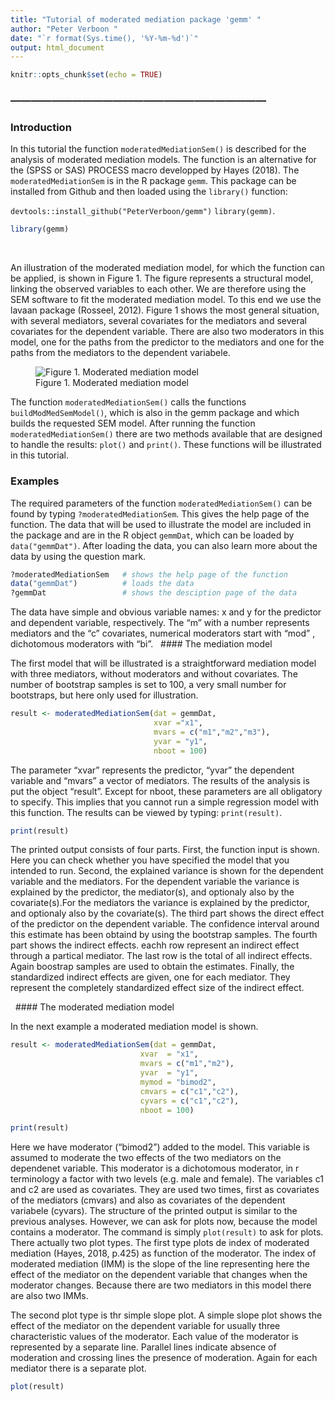 ```yaml
---
title: "Tutorial of moderated mediation package 'gemm' "
author: "Peter Verboon "
date: "`r format(Sys.time(), '%Y-%m-%d')`"
output: html_document
---
```


```r
knitr::opts_chunk$set(echo = TRUE)
```

### ---------------------------------------------------------------------------

### Introduction

In this tutorial the function  ` moderatedMediationSem() ` is described for the analysis of moderated mediation models. The function is an alternative for the (SPSS or SAS) PROCESS macro developped by Hayes (2018). The ` moderatedMediationSem ` is in the R package ` gemm `. This package can be installed from Github and then loaded using the `library()` function: 

` devtools::install_github("PeterVerboon/gemm") ` 
` library(gemm) `. 


```r

library(gemm)

```

&nbsp;

An illustration of the moderated mediation model, for which the function can be applied, is shown in Figure 1. The figure represents a structural model, linking the observed variables to each other. We are therefore using the SEM software to fit the moderated mediation model. To this end we use the lavaan package (Rosseel, 2012). Figure 1 shows the most general situation, with several mediators, several covariates for the mediators and several covariates for the dependent variable. There are also two moderators in this model, one for the paths from the predictor to the mediators and one for the paths from the mediators to the dependent variabele.

![Figure 1. Moderated mediation model](Slide1.png)

The function ` moderatedMediationSem() ` calls the functions `buildModMedSemModel()`, which is also in the gemm package and which builds the requested SEM model. After running the function ` moderatedMediationSem() ` there are two methods available that are designed to handle the results: `plot()` and `print()`. These functions will be illustrated in this tutorial.
 

### Examples
The required parameters of the function ` moderatedMediationSem() ` can be found by typing `?moderatedMediationSem`.
This gives the help page of the function. The data that will be used to illustrate the model are included in the package and are in the R object `gemmDat`, which can be loaded by `data("gemmDat")`. After loading the data, you can also learn more about the data by using the question mark.

```r

?moderatedMediationSem   # shows the help page of the function
data("gemmDat")          # loads the data
?gemmDat                 # shows the desciption page of the data

```
The data have simple and obvious variable names: x and y for the predictor and dependent variable, respectively. The "m" with a number represents mediators and the "c" covariates, numerical moderators start with  "mod" , dichotomous moderators with "bi".
&nbsp;
#### The mediation model

The first model that will be illustrated is a straightforward mediation model with three mediators, without moderators and without covariates. The number of bootstrap samples is set to 100, a very small number for bootstraps, but here only used for illustration. 

```r

result <- moderatedMediationSem(dat = gemmDat, 
                                xvar ="x1", 
                                mvars = c("m1","m2","m3"),
                                yvar = "y1",
                                nboot = 100)
```

The parameter "xvar" represents the predictor, "yvar" the dependent variable and "mvars" a vector of mediators. The results of the analysis is put the object "result". Except for nboot, these parameters are all obligatory to specify. This implies that you cannot run a simple regression model with this function.
The results can be viewed by typing: ` print(result)`.

```r

print(result)

```

The printed output consists of four parts. First, the function input is shown. Here you can check whether you have specified the model that you intended to run. Second, the explained variance is shown for the dependent variable and the mediators. For the dependent variable the variance is explained by the predictor, the mediator(s), and optionaly also by the covariate(s).For the mediators the variance is explained by the predictor, and optionaly also by the covariate(s). 
The third part shows the direct effect of the predictor on the dependent variable. The confidence interval around this estimate has been obtaind by using the bootstrap samples.
The fourth part shows the indirect effects. eachh row represent an indirect effect through a partical mediator. The last row is the total of all indirect effects. Again boostrap samples are used to obtain the estimates.
Finally, the standardized indirect effects are given, one for each mediator. They represent the completely standardized effect size of the indirect effect.
  
  
&nbsp;
#### The moderated mediation model

In the next example a moderated mediation model is shown.

```r

result <- moderatedMediationSem(dat = gemmDat, 
                             xvar  = "x1", 
                             mvars = c("m1","m2"), 
                             yvar  = "y1",
                             mymod = "bimod2", 
                             cmvars = c("c1","c2"), 
                             cyvars = c("c1","c2"),
                             nboot = 100)

print(result)
```


Here we have moderator ("bimod2") added to the model. This variable is assumed to moderate the two effects of the two mediators on the dependenet variable. This moderator is a dichotomous moderator, in r terminology a factor with two levels (e.g. male and female). The variables c1 and c2 are used as covariates. They are used two times, first as covariates of the mediators (cmvars) and also as covariates of the dependent variabele (cyvars).
The structure of the printed output is similar to the previous analyses. However, we can ask for plots now, because the model contains a moderator. The command is simply `plot(result)` to ask for plots. There actually two plot types. The first type plots de index of moderated mediation (Hayes, 2018, p.425) as function of the moderator. The index of moderated mediation (IMM) is the slope of the line representing here the effect of the mediator on the dependent variable that changes when the moderator changes. Because there are two mediators in this model there are also two IMMs. 
  
  The second plot type is thr simple slope plot. A simple slope plot shows the effect of the mediator on the dependent variable for usually three characteristic values of the moderator. Each value of the moderator is represented by a separate line. Parallel lines indicate absence of moderation and crossing lines the presence of moderation. Again for each mediator there is a separate plot. 
  
```r
plot(result)
```



